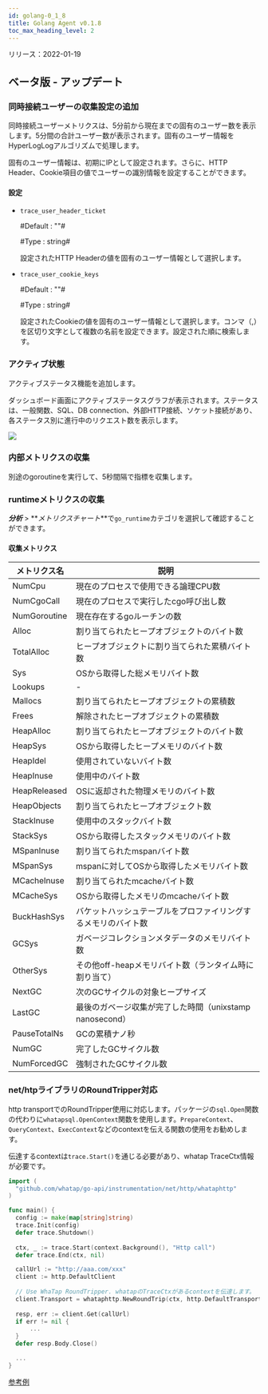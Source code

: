 ```yaml
---
id: golang-0_1_8
title: Golang Agent v0.1.8
toc_max_heading_level: 2
---
```



リリース：2022-01-19

## ベータ版 - アップデート

### 同時接続ユーザーの収集設定の追加

同時接続ユーザーメトリクスは、5分前から現在までの固有のユーザー数を表示します。5分間の合計ユーザー数が表示されます。固有のユーザー情報をHyperLogLogアルゴリズムで処理します。

固有のユーザー情報は、初期にIPとして設定されます。さらに、HTTP Header、Cookie項目の値でユーザーの識別情報を設定することができます。 

#### 設定

-   `trace_user_header_ticket`

    \#Default : ""#

    \#Type : string#

    設定されたHTTP Headerの値を固有のユーザー情報として選択します。

-   `trace_user_cookie_keys`

    \#Default : ""#

    \#Type : string#

    設定されたCookieの値を固有のユーザー情報として選択します。コンマ（,）を区切り文字として複数の名前を設定できます。設定された順に検索します。

### アクティブ状態

アクティブステータス機能を追加します。 

ダッシュボード画面にアクティブステータスグラフが表示されます。ステータスは、一般関数、SQL、DB connection、外部HTTP接続、ソケット接続があり、各ステータス別に進行中のリクエスト数を表示します。

![](https://img.whatap.io/media/agent_php/rease/tinified/active_status.png)

### 内部メトリクスの収集

別途のgoroutineを実行して、5秒間隔で指標を収集します。 

### runtimeメトリクスの収集

**_分析_** > **_メトリクスチャート_**で`go_runtime`カテゴリを選択して確認することができます。 

#### 収集メトリクス

| メトリクス名       | 説明                                                    |
| ------------ | ----------------------------------------------------- |
| NumCpu       | 現在のプロセスで使用できる論理CPU数                                   |
| NumCgoCall   | 現在のプロセスで実行したcgo呼び出し数                                  |
| NumGoroutine | 現在存在するgoルーチンの数                                        |
| Alloc        | 割り当てられたヒープオブジェクトのバイト数                                 |
| TotalAlloc   | ヒープオブジェクトに割り当てられた累積バイト数                               |
| Sys          | OSから取得した総メモリバイト数                                      |
| Lookups      | -                                                     |
| Mallocs      | 割り当てられたヒープオブジェクトの累積数                                  |
| Frees        | 解除されたヒープオブジェクトの累積数                                    |
| HeapAlloc    | 割り当てられたヒープオブジェクトのバイト数                                 |
| HeapSys      | OSから取得したヒープメモリのバイト数                                   |
| HeapIdel     | 使用されていないバイト数                                          |
| HeapInuse    | 使用中のバイト数                                              |
| HeapReleased | OSに返却された物理メモリのバイト数                                    |
| HeapObjects  | 割り当てられたヒープオブジェクト数                                     |
| StackInuse   | 使用中のスタックバイト数                                          |
| StackSys     | OSから取得したスタックメモリのバイト数                                  |
| MSpanInuse   | 割り当てられたmspanバイト数                                      |
| MSpanSys     | mspanに対してOSから取得したメモリバイト数                              |
| MCacheInuse  | 割り当てられたmcacheバイト数                                     |
| MCacheSys    | OSから取得したメモリのmcacheバイト数                                |
| BuckHashSys  | バケットハッシュテーブルをプロファイリングするメモリのバイト数                       |
| GCSys        | ガベージコレクションメタデータのメモリバイト数                               |
| OtherSys     | その他off-heapメモリバイト数（ランタイム時に割り当て）                       |
| NextGC       | 次のGCサイクルの対象ヒープサイズ                                     |
| LastGC       | 最後のガベージ収集が完了した時間（unixstamp nanosecond）                |
| PauseTotalNs | GCの累積ナノ秒                                              |
| NumGC        | 完了したGCサイクル数                                           |
| NumForcedGC  | 強制されたGCサイクル数                                          |

### net/htpライブラリのRoundTripper対応

http transportでのRoundTripper使用に対応します。パッケージの`sql.Open`関数の代わりに`whatapsql.OpenContext`関数を使用します。`PrepareContext`、`QueryContext`、`ExecContext`などのcontextを伝える関数の使用をお勧めします。 

伝達するcontextは`trace.Start()`を通じる必要があり、whatap TraceCtx情報が必要です。

```go title='Install guide '
import (
  "github.com/whatap/go-api/instrumentation/net/http/whataphttp"
)

func main() {
  config := make(map[string]string)
  trace.Init(config)
  defer trace.Shutdown()
  
  ctx, _ := trace.Start(context.Background(), "Http call")
  defer trace.End(ctx, nil)

  callUrl := "http://aaa.com/xxx"
  client := http.DefaultClient
      
  // Use WhaTap RoundTripper. whatapのTraceCtxがあるcontextを伝達します。 
  client.Transport = whataphttp.NewRoundTrip(ctx, http.DefaultTransport)
      
  resp, err := client.Get(callUrl)
  if err != nil {
      ...
  }
  defer resp.Body.Close()

  ...
}
```

[参考例](https://github.com/whatap/go-api-example/tree/main/net/http/client)
